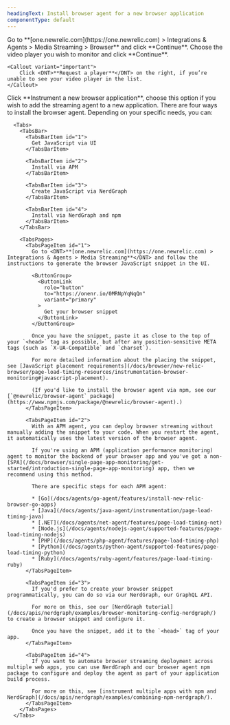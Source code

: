 ```yaml
---
headingText: Install browser agent for a new browser application
componentType: default
---
```


<Steps>

<Step>
    Go to <DNT>**[one.newrelic.com](https://one.newrelic.com) > Integrations & Agents > Media Streaming > Browser**</DNT> and click <DNT>**Continue**</DNT>.
</Step>

<Step>
    Choose the video player you wish to monitor and click **Continue**.

    <Callout variant="important">
        Click <DNT>**Request a player**</DNT> on the right, if you’re unable to see your video player in the list.
    </Callout>
</Step>

<Step>
    Click <DNT>**Instrument a new browser application**</DNT>, choose this option if you wish to add the streaming agent to a new application.
</Step>

<Step>
    There are four ways to install the browser agent. Depending on your specific needs, you can:

      <Tabs>
        <TabsBar>
          <TabsBarItem id="1">
            Get JavaScript via UI
          </TabsBarItem>

          <TabsBarItem id="2">
            Install via APM
          </TabsBarItem>

          <TabsBarItem id="3">
            Create JavaScript via NerdGraph
          </TabsBarItem>

          <TabsBarItem id="4">
            Install via NerdGraph and npm
          </TabsBarItem>
        </TabsBar>

        <TabsPages>
          <TabsPageItem id="1">
            Go to <DNT>**[one.newrelic.com](https://one.newrelic.com) > Integrations & Agents > Media Streaming**</DNT> and follow the instructions to generate the browser JavaScript snippet in the UI.

            <ButtonGroup>
              <ButtonLink
                role="button"
                to="https://onenr.io/0MRNpYqNqQn"
                variant="primary"
              >
                Get your browser snippet
              </ButtonLink>
            </ButtonGroup>

            Once you have the snippet, paste it as close to the top of your `<head>` tag as possible, but after any position-sensitive META tags (such as `X-UA-Compatible` and `charset`).

            For more detailed information about the placing the snippet, see [JavaScript placement requirements](/docs/browser/new-relic-browser/page-load-timing-resources/instrumentation-browser-monitoring#javascript-placement).

            (If you'd like to install the browser agent via npm, see our [`@newrelic/browser-agent` package](https://www.npmjs.com/package/@newrelic/browser-agent).)
          </TabsPageItem>

          <TabsPageItem id="2">
            With an APM agent, you can deploy browser streaming without manually adding the snippet to your code. When you restart the agent, it automatically uses the latest version of the browser agent.

            If you're using an APM (application performance monitoring) agent to monitor the backend of your browser app and you've got a non-[SPA](/docs/browser/single-page-app-monitoring/get-started/introduction-single-page-app-monitoring) app, then we recommend using this method.

            There are specific steps for each APM agent:

            * [Go](/docs/agents/go-agent/features/install-new-relic-browser-go-apps)
            * [Java](/docs/agents/java-agent/instrumentation/page-load-timing-java)
            * [.NET](/docs/agents/net-agent/features/page-load-timing-net)
            * [Node.js](/docs/agents/nodejs-agent/supported-features/page-load-timing-nodejs)
            * [PHP](/docs/agents/php-agent/features/page-load-timing-php)
            * [Python](/docs/agents/python-agent/supported-features/page-load-timing-python)
            * [Ruby](/docs/agents/ruby-agent/features/page-load-timing-ruby)
          </TabsPageItem>

          <TabsPageItem id="3">
            If you'd prefer to create your browser snippet programmatically, you can do so via our NerdGraph, our GraphQL API.

            For more on this, see our [NerdGraph tutorial](/docs/apis/nerdgraph/examples/browser-monitoring-config-nerdgraph/) to create a browser snippet and configure it.

            Once you have the snippet, add it to the `<head>` tag of your app.
          </TabsPageItem>

          <TabsPageItem id="4">
            If you want to automate browser streaming deployment across multiple web apps, you can use NerdGraph and our browser agent npm package to configure and deploy the agent as part of your application build process.

            For more on this, see [instrument multiple apps with npm and NerdGraph](/docs/apis/nerdgraph/examples/combining-npm-nerdgraph/).
          </TabsPageItem>
        </TabsPages>
      </Tabs>
</Step>

</Steps>